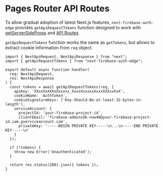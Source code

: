 # Pages Router API Routes

To allow gradual adoption of latest Next.js features, `next-firebase-auth-edge` provides `getApiRequestTokens` function designed to work with [getServerSideProps](/docs/usage/get-server-side-props) and [API Routes](https://nextjs.org/docs/pages/building-your-application/routing/api-routes)

`getApiRequestTokens` function works the same as `getTokens`, but allows to extract cookie information from `req` object.

```tsx
import { NextApiRequest, NextApiResponse } from "next";
import { getApiRequestTokens } from "next-firebase-auth-edge";

export default async function handler(
  req: NextApiRequest,
  res: NextApiResponse
) {
  const tokens = await getApiRequestTokens(req, {
    apiKey: 'XXxxXxXXXxXxxxxx_XxxxXxxxxxXxxxXXXxxXxX',
    cookieName: 'AuthToken',
    cookieSignatureKeys: ['Key-Should-Be-at-least-32-bytes-in-length'],
    serviceAccount: {
      projectId: 'your-firebase-project-id',
      clientEmail: 'firebase-adminsdk-nnw48@your-firebase-project-id.iam.gserviceaccount.com',
      privateKey: '-----BEGIN PRIVATE KEY-----\n...\n-----END PRIVATE KEY-----\n'
    }
  });

  if (!tokens) {
    throw new Error('Unauthenticated');
  }

  return res.status(200).json({ tokens });
}
```
